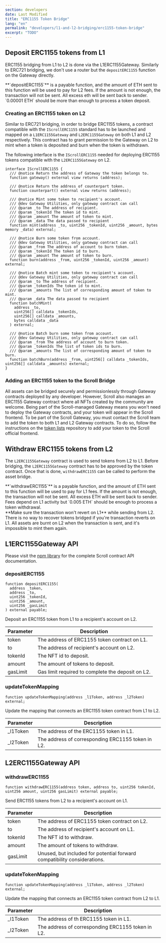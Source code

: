 ```yaml
---
section: developers
date: Last Modified
title: "ERC1155 Token Bridge"
lang: "en"
permalink: "developers/l1-and-l2-bridging/erc1155-token-bridge"
excerpt: "TODO"
---
```



## Deposit ERC1155 tokens from L1

ERC1155 bridging from L1 to L2 is done via the L1ERC1155Gateway. Similarly to ERC721 bridging, we don't use a router but the `depositERC1155` function on the Gateway directly.

<Aside type="tip" title="">
  **`depositERC1155`** is a payable function, and the amount of ETH sent to this function will be used to pay for L2
  fees. If the amount is not enough, the transaction will not be sent. All excess eth will be sent back to sender.
  `0.00001 ETH` should be more than enough to process a token deposit.
</Aside>

### Creating an ERC1155 token on L2

Similar to ERC721 bridging, in order to bridge ERC1155 tokens, a contract compatible with the `IScrollERC1155` standard has to be launched and mapped on a `L1ERC1155Gateway` and `L2ERC1155Gateway` on both L1 and L2 respectively. This contract has to grant permission to the Gateway on L2 to mint when a token is deposited and burn when the token is withdrawn.

The following interface is the `IScrollERC1155` needed for deploying ERC1155 tokens compatible with the `L2ERC1155Gateway` on L2.

```solidity
interface IScrollERC1155 {
  /// @notice Return the address of Gateway the token belongs to.
  function gateway() external view returns (address);

  /// @notice Return the address of counterpart token.
  function counterpart() external view returns (address);

  /// @notice Mint some token to recipient's account.
  /// @dev Gateway Utilities, only gateway contract can call
  /// @param _to The address of recipient.
  /// @param _tokenId The token id to mint.
  /// @param _amount The amount of token to mint.
  /// @param _data The data passed to recipient
  function mint(address _to, uint256 _tokenId, uint256 _amount, bytes memory _data) external;

  /// @notice Burn some token from account.
  /// @dev Gateway Utilities, only gateway contract can call
  /// @param _from The address of account to burn token.
  /// @param _tokenId The token id to burn.
  /// @param _amount The amount of token to burn.
  function burn(address _from, uint256 _tokenId, uint256 _amount) external;

  /// @notice Batch mint some token to recipient's account.
  /// @dev Gateway Utilities, only gateway contract can call
  /// @param _to The address of recipient.
  /// @param _tokenIds The token id to mint.
  /// @param _amounts The list of corresponding amount of token to mint.
  /// @param _data The data passed to recipient
  function batchMint(
    address _to,
    uint256[] calldata _tokenIds,
    uint256[] calldata _amounts,
    bytes calldata _data
  ) external;

  /// @notice Batch burn some token from account.
  /// @dev Gateway Utilities, only gateway contract can call
  /// @param _from The address of account to burn token.
  /// @param _tokenIds The list of token ids to burn.
  /// @param _amounts The list of corresponding amount of token to burn.
  function batchBurn(address _from, uint256[] calldata _tokenIds, uint256[] calldata _amounts) external;
}
```

### Adding an ERC1155 token to the Scroll Bridge

All assets can be bridged securely and permissionlessly through Gateway contracts deployed by any developer. However, Scroll also manages an ERC1155 Gateway contract where all NFTs created by the community are welcome. Being part of the Scroll-managed Gateway means you won't need to deploy the Gateway contracts, and your token will appear in the Scroll frontend. To be part of the Scroll Gateway, you must contact the Scroll team to add the token to both L1 and L2 Gateway contracts. To do so, follow the instructions on the [token lists](https://github.com/scroll-tech/token-list) repository to add your token to the Scroll official frontend.

## Withdraw ERC1155 tokens from L2

The `L2ERC1155Gateway` contract is used to send tokens from L2 to L1. Before bridging, the `L2ERC1155Gateway` contract has to be approved by the token contract. Once that is done, `withdrawERC1155` can be called to perform the asset bridge.

<Aside type="tip" title="">
  **`withdrawERC1155`** is a payable function, and the amount of ETH sent to this function will be used to pay for L1
  fees. If the amount is not enough, the transaction will not be sent. All excess ETH will be sent back to sender. Fees
  depend on L1 activity but `0.005 ETH` should be enough to process a token withdrawal.
</Aside>

<Aside type="caution" title="">
  **Make sure the transaction won't revert on L1** while sending from L2. There is no way to recover tokens bridged if
  you're transaction reverts on L1. All assets are burnt on L2 when the transaction is sent, and it's impossible to mint
  them again.
</Aside>

## L1ERC1155Gateway API

Please visit the [npm library](https://www.npmjs.com/package/@scroll-tech/contracts?activeTab=code) for the complete Scroll contract API documentation.

### depositERC1155

```solidity
function depositERC1155(
  address _token,
  address _to,
  uint256 _tokenId,
  uint256 _amount,
  uint256 _gasLimit
) external payable;
```

Deposit an ERC1155 token from L1 to a recipient's account on L2.

| Parameter | Description                                       |
| --------- | ------------------------------------------------- |
| token     | The address of ERC1155 token contract on L1.      |
| to        | The address of recipient's account on L2.         |
| tokenId   | The NFT id to deposit.                            |
| amount    | The amount of tokens to deposit.                  |
| gasLimit  | Gas limit required to complete the deposit on L2. |

### updateTokenMapping

```solidity
function updateTokenMapping(address _l1Token, address _l2Token) external;
```

Update the mapping that connects an ERC1155 token contract from L1 to L2.

| Parameter | Description                                       |
| --------- | ------------------------------------------------- |
| \_l1Token | The address of the ERC1155 token in L1.           |
| \_l2Token | The address of corresponding ERC1155 token in L2. |

## L2ERC1155Gateway API

### withdrawERC1155

```solidity
function withdrawERC1155(address token, address to, uint256 tokenId, uint256 amount, uint256 gasLimit) external payable;
```

Send ERC1155 tokens from L2 to a recipient's account on L1.

| Parameter | Description                                                              |
| --------- | ------------------------------------------------------------------------ |
| token     | The address of ERC1155 token contract on L2.                             |
| to        | The address of recipient's account on L1.                                |
| tokenId   | The NFT id to withdraw.                                                  |
| amount    | The amount of tokens to withdraw.                                        |
| gasLimit  | Unused, but included for potential forward compatibility considerations. |

### updateTokenMapping

```solidity
function updateTokenMapping(address _l1Token, address _l2Token) external;
```

Update the mapping that connects an ERC1155 token contract from L2 to L1.

| Parameter | Description                                       |
| --------- | ------------------------------------------------- |
| \_l1Token | The address of th ERC1155 token in L1.            |
| \_l2Token | The address of corresponding ERC1155 token in L2. |
